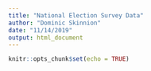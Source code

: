 ```yaml
---
title: "National Election Survey Data"
author: "Dominic Skinnion"
date: "11/14/2019"
output: html_document
---
```


```r
knitr::opts_chunk$set(echo = TRUE)
```
